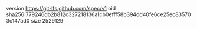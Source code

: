 version https://git-lfs.github.com/spec/v1
oid sha256:779246db2b812c327218136a1cb0efff58b394dd40fe6ce25ec835703c147ad0
size 2529129
